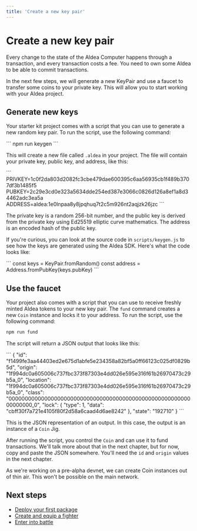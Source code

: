 ```yaml
---
title: 'Create a new key pair'
---
```



# Create a new key pair

Every change to the state of the Aldea Computer happens through a transaction, and every transaction costs a fee. You need to own some Aldea to be able to commit transactions.

In the next few steps, we will generate a new KeyPair and use a faucet to transfer some coins to your private key. This will allow you to start working with your Aldea project.

## Generate new keys

Your starter kit project comes with a script that you can use to generate a new random key pair. To run the script, use the following command:

<CodeContainer lang="bash" lines={false}>
    ```
    npm run keygen
    ```
</CodeContainer>

This will create a new file called `.aldea` in your project. The file will contain your private key, public key, and address, like this:

<CodeContainer lang="text">
    ```
    PRIVKEY=1c0f2da803d2082fc3cbe479dae600395c6aa56935cb1f489b3707df3b1485f5
    PUBKEY=2c29e3cd0e323a5634dde254ed387e3066c0826d126a8ef1a8d34462adc3ea5a
    ADDRESS=aldea:1e0lnpaa8y8jpqhuq7t2c5m926nt2aqjzk26jzc
    ```
</CodeContainer>

The private key is a random 256-bit number, and the public key is derived from the private key using Ed25519 elliptic curve mathematics. The address is an encoded hash of the public key.

If you're curious, you can look at the source code in `scripts/keygen.js` to see how the keys are generated using the Aldea SDK. Here's what the code looks like:

<CodeContainer lang="ts">
    ```
    const keys = KeyPair.fromRandom()
    const address = Address.fromPubKey(keys.pubKey)
    ```
</CodeContainer>

## Use the faucet

Your project also comes with a script that you can use to receive freshly minted Aldea tokens to your new key pair. The `fund` command creates a new `Coin` instance and locks it to your address. To run the script, use the following command:

```bash
npm run fund
```

The script will return a JSON output that looks like this:

<CodeContainer lang="ts">
    ```
    {
      "id": "f1499fe3aa44403ed2e675d1abfe5e234358a82bf5a0ff66123c025df0829b5d",
      "origin": "1f994dc0a605006c737fbc373f87303e4dd026e595e316f61b26970473c29b5a_0",
      "location": "1f994dc0a605006c737fbc373f87303e4dd026e595e316f61b26970473c29b5a_0",
      "class": "0000000000000000000000000000000000000000000000000000000000000000_0",
      "lock": { "type": 1, "data": "cbff30f7a721e4105f80f2d58a6caad4d6ae8242" },
      "state": "192710"
    }
    ```
</CodeContainer>

This is the JSON representation of an output. In this case, the output is an instance of a `Coin` Jig.

After running the script, you control the `Coin` and can use it to fund transactions. We'll talk more about that in the next chapter, but for now, copy and paste the JSON somewhere. You'll need the `id` and `origin` values in the next chapter.

<Callout emoji="ℹ️">
  As we're working on a pre-alpha devnet, we can create Coin instances out of thin air. This won't be possible on the main network.
</Callout>

## Next steps

- [Deploy your first package](/getting-started/deployments)
- [Create and equip a fighter](/getting-started/instances)
- [Enter into battle](/getting-started/interacting)
